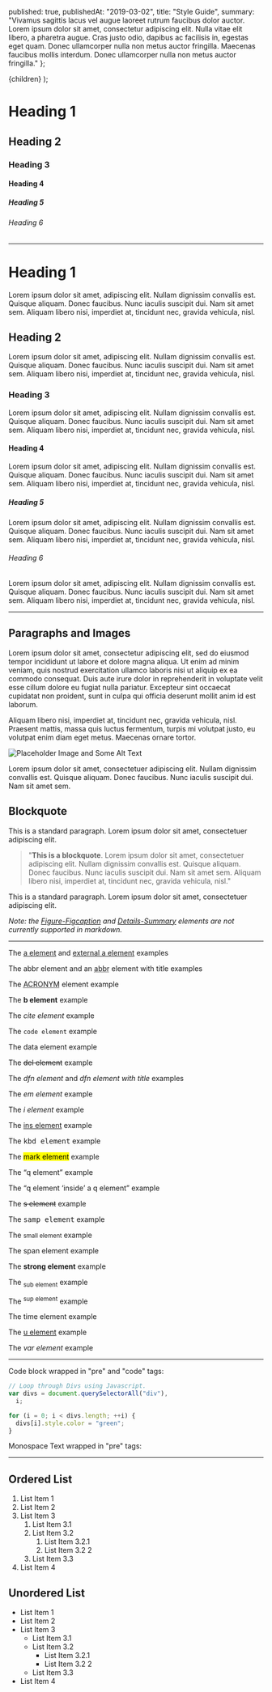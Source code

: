
  published: true,
  publishedAt: "2019-03-02",
  title: "Style Guide",
  summary:
    "Vivamus sagittis lacus vel augue laoreet rutrum faucibus dolor auctor. Lorem ipsum dolor sit amet, consectetur adipiscing elit. Nulla vitae elit libero, a pharetra augue. Cras justo odio, dapibus ac facilisis in, egestas eget quam. Donec ullamcorper nulla non metus auctor fringilla. Maecenas faucibus mollis interdum. Donec ullamcorper nulla non metus auctor fringilla."
};

  <BlogPost path={url.pathname} meta={meta}>
    {children}
  </BlogPost>
);

# Heading 1

## Heading 2

### Heading 3

#### Heading 4

##### Heading 5

###### Heading 6

---

# Heading 1

Lorem ipsum dolor sit amet, adipiscing elit. Nullam dignissim convallis est. Quisque aliquam. Donec faucibus. Nunc iaculis suscipit dui. Nam sit amet sem. Aliquam libero nisi, imperdiet at, tincidunt nec, gravida vehicula, nisl.

## Heading 2

Lorem ipsum dolor sit amet, adipiscing elit. Nullam dignissim convallis est. Quisque aliquam. Donec faucibus. Nunc iaculis suscipit dui. Nam sit amet sem. Aliquam libero nisi, imperdiet at, tincidunt nec, gravida vehicula, nisl.

### Heading 3

Lorem ipsum dolor sit amet, adipiscing elit. Nullam dignissim convallis est. Quisque aliquam. Donec faucibus. Nunc iaculis suscipit dui. Nam sit amet sem. Aliquam libero nisi, imperdiet at, tincidunt nec, gravida vehicula, nisl.

#### Heading 4

Lorem ipsum dolor sit amet, adipiscing elit. Nullam dignissim convallis est. Quisque aliquam. Donec faucibus. Nunc iaculis suscipit dui. Nam sit amet sem. Aliquam libero nisi, imperdiet at, tincidunt nec, gravida vehicula, nisl.

##### Heading 5

Lorem ipsum dolor sit amet, adipiscing elit. Nullam dignissim convallis est. Quisque aliquam. Donec faucibus. Nunc iaculis suscipit dui. Nam sit amet sem. Aliquam libero nisi, imperdiet at, tincidunt nec, gravida vehicula, nisl.

###### Heading 6

Lorem ipsum dolor sit amet, adipiscing elit. Nullam dignissim convallis est. Quisque aliquam. Donec faucibus. Nunc iaculis suscipit dui. Nam sit amet sem. Aliquam libero nisi, imperdiet at, tincidunt nec, gravida vehicula, nisl.

---

## Paragraphs and Images

Lorem ipsum dolor sit amet, consectetur adipiscing elit, sed do eiusmod tempor incididunt ut labore et dolore magna aliqua. Ut enim ad minim veniam, quis nostrud exercitation ullamco laboris nisi ut aliquip ex ea commodo consequat. Duis aute irure dolor in reprehenderit in voluptate velit esse cillum dolore eu fugiat nulla pariatur. Excepteur sint occaecat cupidatat non proident, sunt in culpa qui officia deserunt mollit anim id est laborum.

Aliquam libero nisi, imperdiet at, tincidunt nec, gravida vehicula, nisl. Praesent mattis, massa quis luctus fermentum, turpis mi volutpat justo, eu volutpat enim diam eget metus. Maecenas ornare tortor.

![Placeholder Image and Some Alt Text](https://placehold.it/350x150 "A title element for this placeholder image.")

Lorem ipsum dolor sit amet, consectetuer adipiscing elit. Nullam dignissim convallis est. Quisque aliquam. Donec faucibus. Nunc iaculis suscipit dui. Nam sit amet sem.

## Blockquote

This is a standard paragraph. Lorem ipsum dolor sit amet, consectetuer adipiscing elit.

> "**This is a blockquote**. Lorem ipsum dolor sit amet, consectetuer adipiscing elit. Nullam dignissim convallis est. Quisque aliquam. Donec faucibus. Nunc iaculis suscipit dui. Nam sit amet sem. Aliquam libero nisi, imperdiet at, tincidunt nec, gravida vehicula, nisl."

This is a standard paragraph. Lorem ipsum dolor sit amet, consectetuer adipiscing elit.

_Note: the [Figure-Figcaption](http://html5doctor.com/the-figure-figcaption-elements/) and [Details-Summary](http://html5doctor.com/the-details-and-summary-elements/) elements are not currently supported in markdown._

---

The [a element](#) and [external a element](https://example.com) examples

The <abbr>abbr element</abbr> and an <abbr title="Abbreviation">abbr</abbr> element with title examples

The <acronym title="A Cowboy Ran One New York Marathon">ACRONYM</acronym> element example

The **b element** example

The <cite>cite element</cite> example

The `code element` example

The <data value="3967381398">data element</data> example

The ~~del element~~ example

The <dfn>dfn element</dfn> and <dfn title="Title text">dfn element with title</dfn> examples

The _em element_ example

The _i element_ example

The <ins>ins element</ins> example

The <kbd>kbd element</kbd> example

The <mark>mark element</mark> example

The <q>q element</q> example

The <q>q element <q>inside</q> a q element</q> example

The <s>s element</s> example

The <samp>samp element</samp> example

The <small>small element</small> example

The <span>span element</span> example

The **strong element** example

The <sub>sub element</sub> example

The <sup>sup element</sup> example

The <time datetime="2005-05-15 19:00">time element</time> example

The <u>u element</u> example

The <var>var element</var> example

---

Code block wrapped in "pre" and "code" tags:

```javascript
// Loop through Divs using Javascript.
var divs = document.querySelectorAll("div"),
  i;

for (i = 0; i < divs.length; ++i) {
  divs[i].style.color = "green";
}
```

Monospace Text wrapped in "pre" tags:

---

## Ordered List

1. List Item 1
2. List Item 2
3. List Item 3
   1. List Item 3.1
   2. List Item 3.2
      1. List Item 3.2.1
      2. List Item 3.2 2
   3. List Item 3.3
4. List Item 4

## Unordered List

- List Item 1
- List Item 2
- List Item 3
  - List Item 3.1
  - List Item 3.2
    - List Item 3.2.1
    - List Item 3.2 2
  - List Item 3.3
- List Item 4
